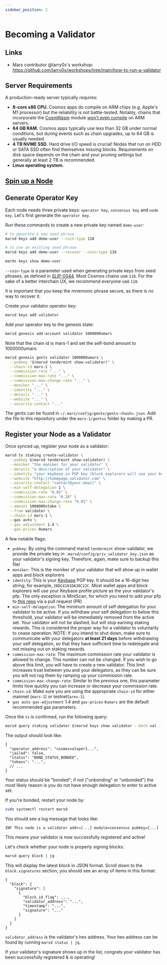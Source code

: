```yaml
---
sidebar_position: 2
---
```



# Becoming a Validator

## Links

- Mars contributor @larry0x's workshop: https://github.com/larry0x/workshops/tree/main/how-to-run-a-validator

## Server Requirements 

A production-ready server typically requires:

- **8-core x86 CPU.** Cosmos apps do compile on ARM chips (e.g. Apple's M1 processor) but the reliability is not battle-tested. Notably, chains that incorporate the [CosmWasm](https://cosmwasm.com/) module [won't even compile](https://github.com/CosmWasm/wasmvm#builds-of-libwasmvm) on ARM servers.
- **64 GB RAM.** Cosmos apps typically use less than 32 GB under normal conditions, but during events such as chain upgrades, up to 64 GB is usually needed.
- **4 TB NVME SSD.** Hard drive I/O speed is crucial! Nodes that run on HDD or SATA SSD often find themselves missing blocks. Requirements on disk space depends on the chain and your pruning settings but generally at least 2 TB is recommended. 
- **Linux operating system.**

## [Spin up a Node](../node-operators/setting-up-a-node)

## Generate Operator Key

Each node needs three private keys: `operator key`, `consensus key` and `node key`. Let's first generate the `operator key`.

Run these commands to create a new private key named `demo-user`:

```bash
# to generate a new seed phrase
marsd keys add demo-user --coin-type 118

# to use an existing seed phrase
marsd keys add demo-user --recover --coin-type 118

mards keys show demo-user
```

`--coin-type` is a parameter used when generating private keys from seed phrases, as defined in [SLIP-0044](https://github.com/satoshilabs/slips/blob/master/slip-0044.md). Most Cosmos chains use `118`. For the sake of a better interchain UX, we recommend everyone use `118`.

<Admonition type="info" title="WARNING">
It is important that you keep the mnemonic phrase secure, as there is no way to recover it. 
</Admonition>

Create your validator operator key:

```bash
marsd keys add validator
```

Add your operator key to the genesis state:

```bash
marsd genesis add-account validator 1000000umars
```

Note that the chain id is mars-1 and set the self-bond amount to 1000000umars:

```bash
marsd genesis gentx validator 1000000umars \
  --pubkey "$(marsd tendermint show-validator)" \
  --chain-id mars-1 \
  --commission-rate "..." \
  --commission-max-rate "..." \
  --commission-max-change-rate "..." \
  --moniker "..." \
  --identity "..." \
  --details "..." \
  --website "..." \
  --security-contact "..."
```

The gentx can be found in `~/.mars/config/gentx/gentx-<hash>.json`. Add the file to this repository under the `mars-1/gentxs` folder by making a PR.

## Register your Node as a Validator

Once synced up, register your node as a validator:

```bash
marsd tx staking create-validator \
  --pubkey $(marsd tendermint show-validator) \
  --moniker "the moniker for your validator" \
  --details "a description of your validator" \
  --identity "your keybase.io PGP key (block explorers will use your keybase pfp)" \
  --website "http://homepage.validator.com" \
  --security-contact "contact@your.email" \
  --min-self-delegation 1 \
  --commission-rate "0.05" \
  --commission-max-rate "0.20" \
  --commission-max-change-rate "0.01" \
  --amount 1000000stake \
  --from validator \
  --chain-id mars-1 \ 
  --gas auto \
  --gas-adjustment 1.4 \
  --gas-prices 0umars
```

A few notable flags:

- `pubkey`: By using the command marsd `tendermint` show-validator, we provide the private key in `.marsd/config/priv_validator_key.json` as your validator's signing key. Therefore, again, make sure to backup this file!
- `moniker`: This is the moniker of your validator that will show up in wallet apps and block explorers
- `identity`: This is your [Keybase](https://keybase.io/) PGP key. It should be a 16-digit hex string; for example, `28DC4101DA38C22C`. Most wallet apps and block explorers will use your Keybase profile picture as the your validator's pfp. The only exception is MintScan, for which you need to add your pfp to [this repo](https://github.com/cosmostation/cosmostation_token_resource) via a pull request (PR)
- `min-self-delegation`: The minimum amount of self delegation for your validator to be active. If you withdraw your self delegation to below this threshold, your validator will be immediately removed from the active set. Your validator will not be slashed, but will stop earning staking rewards. This is considered the proper way for a validator to voluntarily to cease operation. NOTE: If you intend to shut down, make sure to communicate with your delegators **at least 21 days** before withdrawing your self delegation, so that they have sufficient time to redelegate and not missing out on staking rewards.
- `commission-max-rate`: The maximum commission rate your validator is allowed to change. This number can not be changed. If you wish to go above this limit, you will have to create a new validator. This limit increases trust between you and your delegators, as they can be sure you will not rug them by ramping up your commission rate.
- `commission-max-change-rate`: Similar to the previous one, this parameter limits how quickly you can increase or decrease your commission rate.
- `chain-id`: Make sure you are using the appropriate `chain-id` for either mainnet (`mars-1`) or testnet(`ares-1`). 
- `gas auto gas-adjustment` 1.4 and `gas-prices` `0umars` are the default recommended gas parameters. 

Once the `tx` is confirmed, run the following query:

```bash
marsd query staking validator $(marsd keys show validator --bech val --address) --output json | jq
```

The output should look like:

```
{
  "operator_address": "cosmosvaloper1...",
  "jailed": false,
  "status": "BOND_STATUS_BONDED",
  "tokens": "...",
  // ...
}
```

Your status should be "bonded"; if not ("unbonding" or "unbonded") the most likely reason is you do not have enough delegation to enter to active set.

If you're bonded, restart your node by:

```bash
sudo systemctl restart marsd
```

You should see a log message that looks like:

```
INF This node is a validator addr=[...] module=consensus pubKey=[...]
```

This means your validator is now successfully registered and active!

Let's check whether your node is properly signing blocks:

```bash
marsd query block | jq
```

This will display the latest block in JSON format. Scroll down to the `block.signatures` section, you should see an array of items in this format:

```
{
  "block": {
    "signature": [
      {
        "block_id_flag": ...,
        "validator_address": "...",
        "timestamp": "...",
        "signature": "..."
      }
    ]
  }
}
```

`validator_address` is the validator's hex address. Your hex address can be found by running `marsd status | jq`.

If your validator's signature shows up in the list, congrats your validator has been successfully registered & is operating!